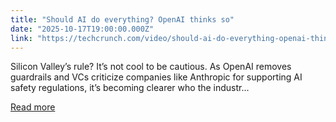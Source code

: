 ```yaml
---
title: "Should AI do everything? OpenAI thinks so"
date: "2025-10-17T19:00:00.000Z"
link: "https://techcrunch.com/video/should-ai-do-everything-openai-thinks-so/"
---
```


Silicon Valley’s rule? It’s not cool to be cautious. As OpenAI removes guardrails and VCs criticize companies like Anthropic for supporting AI safety regulations, it’s becoming clearer who the industr...

[Read more](https://techcrunch.com/video/should-ai-do-everything-openai-thinks-so/)
